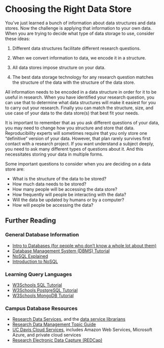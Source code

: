 # Choosing the Right Data Store

You've just learned a bunch of information about data structures and data
stores. Now the challenge is applying that information to your own data. When
you are trying to decide what type of data storage to use, consider these ideas:

1.  Different data structures facilitate different research questions.

1.  When we convert information to data, we encode it in a structure.

3.  All data stores impose structure on your data.

4.  The best data storage technology for any research question matches the
    structure of the data with the structure of the data store.
    
All information needs to be encoded in a data structure in order for it to be
useful in research. When you have identified your research question, you can use
that to determine what data structures will make it easiest for you to carry
out your research. Finally you can match the structure, size, and use case
of your data to the data store(s) that best fit your needs.

It is important to remember that as you ask different questions of your data,
you may need to change how you structure and store that data. Reproducibility
experts will sometimes require that you only store one "definitive" version of
your data. However, that plan rarely survives first contact with a research
project. If you want understand a subject deeply, you need to ask many different
types of questions about it. And this necessitates storing your data in multiple
forms.

Some important questions to consider when you are deciding on a data store are:

 * What is the structure of the data to be stored?
 * How much data needs to be stored?
 * How many people will be accessing the data store?
 * How frequently will people be interacting with the data?
 * Will the data be updated by humans or by a computer?
 * How will people be accessing the data?

<!-- Have a research project or question what is a good structure and 
and database option, what would be a good second option, what would not work -->

## Further Reading

### General Database Information

-   [Intro to Databases (for people who don’t know a whole lot about them)][medium]
-   [Database Management System (DBMS) Tutorial][g4gsql]
-   [NoSQL Explained][nosql]
-   [Introduction to NoSQL][g4gno]

### Learning Query Languages

-   [W3Schools SQL Tutorial][w3sql]
-   [W3Schools PostgreSQL Tutorial][w3post]
-   [W3Schools MongoDB Tutorial][w3mongo]

### Campus Database Resources

-   [Research Data Services][rds], and the [data service librarians][email]
-   [Research Data Management Topic Guide][rdm]
-   [UC Davis Cloud Services][cloud], includes Amazon Web Services, Microsoft
    Azure, and private cloud services
-   [Research Electronic Data Capture (REDCap)][redcap]



[medium]: https://medium.com/@rwilliams_bv/intro-to-databases-for-people-who-dont-know-a-whole-lot-about-them-a64ae9af712
[redcap]: https://health.ucdavis.edu/data/redcap.html
[rdm]: https://guides.library.ucdavis.edu/data-management
[rds]: https://servicehub.ucdavis.edu/servicehub?id=catalog&spa=1&sys_id=58cf6a65db87d09009ad5055ca96194d
[cloud]: https://cloud.ucdavis.edu/services-available
[email]: mailto:dataservices@ucdavis.edu
[w3sql]: https://www.w3schools.com/sql/
[w3post]: https://www.w3schools.com/postgresql/index.php
[w3mongo]: https://www.w3schools.com/mongodb/index.php
[nosql]: https://www.mongodb.com/nosql-explained
[g4gno]: https://www.geeksforgeeks.org/introduction-to-nosql/
[g4gsql]: https://www.geeksforgeeks.org/dbms/

